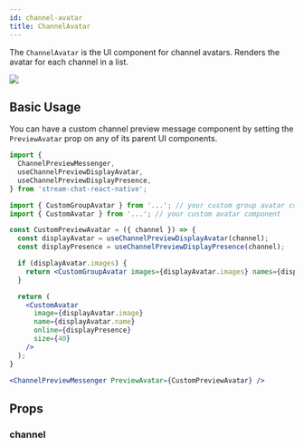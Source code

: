 ```yaml
---
id: channel-avatar
title: ChannelAvatar
---
```



The `ChannelAvatar` is the UI component for channel avatars. Renders the avatar for each channel in a list.

![](../assets/api-references/components/channel-list/visual_guide_1.png)

## Basic Usage

You can have a custom channel preview message component by setting the `PreviewAvatar` prop on any of its parent UI components.

```jsx
import { 
  ChannelPreviewMessenger,
  useChannelPreviewDisplayAvatar,
  useChannelPreviewDisplayPresence,
} from 'stream-chat-react-native';

import { CustomGroupAvatar } from '...'; // your custom group avatar component
import { CustomAvatar } from '...'; // your custom avatar component

const CustomPreviewAvatar = ({ channel }) => {
  const displayAvatar = useChannelPreviewDisplayAvatar(channel);
  const displayPresence = useChannelPreviewDisplayPresence(channel);

  if (displayAvatar.images) {
    return <CustomGroupAvatar images={displayAvatar.images} names={displayAvatar.names} size={40} />;
  }

  return (
    <CustomAvatar
      image={displayAvatar.image}
      name={displayAvatar.name}
      online={displayPresence}
      size={40}
    />
  );
}

<ChannelPreviewMessenger PreviewAvatar={CustomPreviewAvatar} />
```

## Props

### channel

<Channel/>
